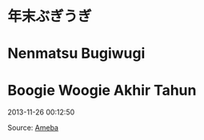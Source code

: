 # 年末ぶぎうぎ
# Nenmatsu Bugiwugi
# Boogie Woogie Akhir Tahun

2013-11-26 00:12:50

Source: [Ameba](https://ameblo.jp/arihara6/amemberentry-11712256040.html)